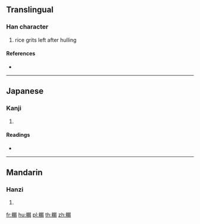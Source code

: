 {{character info/new}}
==Translingual==

===Han character===
{{Han char|rn=119|rad=米|as=10|sn=16|four=|canj=FDSFB}}

# rice grits left after hulling

====References====
* {{Han ref|kx=0911.280|dkj=27061|dj=1338.210|hdz=53157.120|uh=7CCF|ud=31951}}

----

==Japanese==

===Kanji===
{{ja-kanji|grade=|rs=米10}}

# {{defn|lang=ja|sort=米10}}

====Readings====
* {{ja-readings|on=[[せつ]] (setsu), [[せち]] (sechi), [[そつ]] (sotsu), [[そち]] (sochi)|kun=[[こごめ]] (kogome)|nanori=}}

----

==Mandarin==

===Hanzi===
{{cmn-hanzi|pin=[[xiè]] ([[xie4]])|wg=hsieh<sup>4</sup>}}

# {{defn|lang=cmn|sort=米10}}

[[fr:糏]]
[[hu:糏]]
[[pl:糏]]
[[th:糏]]
[[zh:糏]]